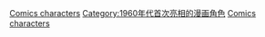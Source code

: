 {{cat topic in year| topic=首次亮相的漫画角色| year=1962}}

[[Category:1962年漫畫|Comics characters]]
[[Category:1960年代首次亮相的漫画角色|Category:1960年代首次亮相的漫画角色]]
[[Category:1962年面世的虛構角色|Comics characters]]